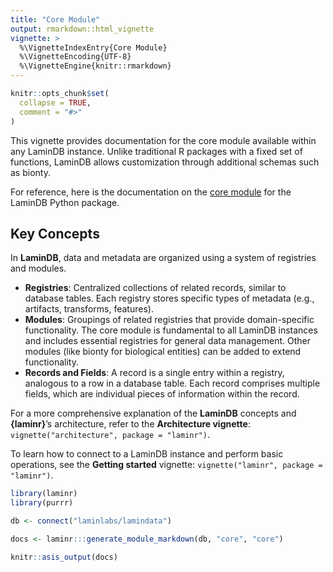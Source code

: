 ```yaml
---
title: "Core Module"
output: rmarkdown::html_vignette
vignette: >
  %\VignetteIndexEntry{Core Module}
  %\VignetteEncoding{UTF-8}
  %\VignetteEngine{knitr::rmarkdown}
---
```


```r
knitr::opts_chunk$set(
  collapse = TRUE,
  comment = "#>"
)
```

This vignette provides documentation for the core module available within any LaminDB instance.
Unlike traditional R packages with a fixed set of functions, LaminDB allows customization through additional schemas such as bionty.

For reference, here is the documentation on the [core module](https://docs.lamin.ai/api#) for the LaminDB Python package.

## Key Concepts

In **LaminDB**, data and metadata are organized using a system of registries and modules.

 * **Registries**: Centralized collections of related records, similar to database tables. Each registry stores specific types of metadata (e.g., artifacts, transforms, features).
 * **Modules**: Groupings of related registries that provide domain-specific functionality. The core module is fundamental to all LaminDB instances and includes essential registries for general data management. Other modules (like bionty for biological entities) can be added to extend functionality.
 * **Records and Fields**: A record is a single entry within a registry, analogous to a row in a database table. Each record comprises multiple fields, which are individual pieces of information within the record.

For a more comprehensive explanation of the **LaminDB** concepts and **{laminr}**'s architecture, refer to the **Architecture vignette**: `vignette("architecture", package = "laminr")`.

To learn how to connect to a LaminDB instance and perform basic operations, see the **Getting started** vignette: `vignette("laminr", package = "laminr")`.

```r
library(laminr)
library(purrr)

db <- connect("laminlabs/lamindata")

docs <- laminr:::generate_module_markdown(db, "core", "core")

knitr::asis_output(docs)
```
